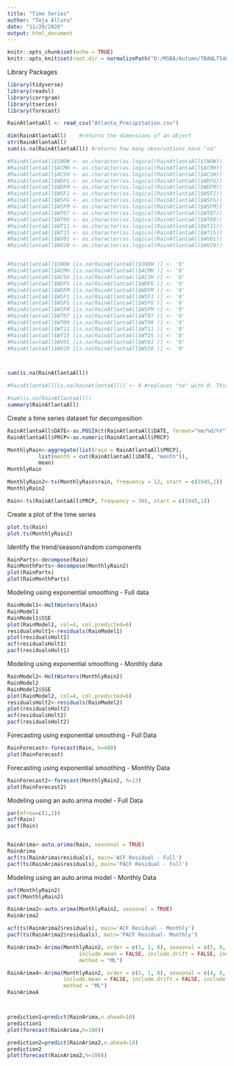 ---
title: "Time Series"
author: "Teja Alluru"
date: "11/20/2020"
output: html_document
---

```{r setup, include=FALSE}
knitr::opts_chunk$set(echo = TRUE)
knitr::opts_knit$set(root.dir = normalizePath("D:/MSBA/Autumn/TBANLT540/Time Series/Lab-2"))
```


Library Packages

```{r library}

library(tidyverse)
library(readxl)
library(corrgram)
library(tseries)
library(forecast)
```


```{r }
RainAtlantaAll <- read_csv("Atlanta_Precipitation.csv")

```

```{r data structure}
dim(RainAtlantaAll)    #returns the dimensions of an object
str(RainAtlantaAll)
sum(is.na(RainAtlantaAll)) #returns how many observations have "na"

```


```{r}
#RainAtlantaAll$SNOW <- as.character(as.logical(RainAtlantaAll$SNOW))
#RainAtlantaAll$ACMH <- as.character(as.logical(RainAtlantaAll$ACMH))
#RainAtlantaAll$ACSH <- as.character(as.logical(RainAtlantaAll$ACSH))
#RainAtlantaAll$WDFG <- as.character(as.logical(RainAtlantaAll$WDFG))
#RainAtlantaAll$WDFM <- as.character(as.logical(RainAtlantaAll$WDFM))
#RainAtlantaAll$WSF1 <- as.character(as.logical(RainAtlantaAll$WSF1))
#RainAtlantaAll$WSFG <- as.character(as.logical(RainAtlantaAll$WSFG))
#RainAtlantaAll$WSFM <- as.character(as.logical(RainAtlantaAll$WSFM))
#RainAtlantaAll$WT07 <- as.character(as.logical(RainAtlantaAll$WT07))
#RainAtlantaAll$WT09 <- as.character(as.logical(RainAtlantaAll$WT09))
#RainAtlantaAll$WT11 <- as.character(as.logical(RainAtlantaAll$WT11))
#RainAtlantaAll$WT15 <- as.character(as.logical(RainAtlantaAll$WT15))
#RainAtlantaAll$WV01 <- as.character(as.logical(RainAtlantaAll$WV01))
#RainAtlantaAll$WV20 <- as.character(as.logical(RainAtlantaAll$WV20))


#RainAtlantaAll$SNOW [is.na(RainAtlantaAll$SNOW )] <- '0' 
#RainAtlantaAll$ACMH [is.na(RainAtlantaAll$ACMH )] <- '0' 
#RainAtlantaAll$ACSH [is.na(RainAtlantaAll$ACSH )] <- '0' 
#RainAtlantaAll$WDFG [is.na(RainAtlantaAll$WDFG )] <- '0' 
#RainAtlantaAll$WDFM [is.na(RainAtlantaAll$WDFM )] <- '0' 
#RainAtlantaAll$WSF1 [is.na(RainAtlantaAll$WSF1 )] <- '0' 
#RainAtlantaAll$WSFG [is.na(RainAtlantaAll$WSFG )] <- '0' 
#RainAtlantaAll$WSFM [is.na(RainAtlantaAll$WSFM )] <- '0' 
#RainAtlantaAll$WT07 [is.na(RainAtlantaAll$WT07 )] <- '0' 
#RainAtlantaAll$WT09 [is.na(RainAtlantaAll$WT09 )] <- '0' 
#RainAtlantaAll$WT11 [is.na(RainAtlantaAll$WT11 )] <- '0' 
#RainAtlantaAll$WT15 [is.na(RainAtlantaAll$WT15 )] <- '0' 
#RainAtlantaAll$WV01 [is.na(RainAtlantaAll$WV01 )] <- '0' 
#RainAtlantaAll$WV20 [is.na(RainAtlantaAll$WV20 )] <- '0' 



sum(is.na(RainAtlantaAll))

#RainAtlantaAll[is.na(RainAtlantaAll)] <- 0 #replaces "na" with 0. This is a choice, statistically, but you can't run the regression without it

#sum(is.na(RainAtlantaAll))
summary(RainAtlantaAll)

```

Create a time series dataset for decomposition

```{r time_series_creation}

RainAtlantaAll$DATE<-as.POSIXct(RainAtlantaAll$DATE, format="%m/%d/%Y")
RainAtlantaAll$PRCP<-as.numeric(RainAtlantaAll$PRCP)

MonthlyRain<-aggregate(list(rain = RainAtlantaAll$PRCP), 
          list(month = cut(RainAtlantaAll$DATE, "month")), 
          mean)
MonthlyRain

MonthlyRain2<-ts(MonthlyRain$rain, frequency = 12, start = c(1945,1))
MonthlyRain2

Rain<-ts(RainAtlantaAll$PRCP, frequency = 365, start = c(1945,1))

```


Create a plot of the time series


```{r plots}
plot.ts(Rain)
plot.ts(MonthlyRain2)

```


Identify the trend/season/random components

```{r decomposition}
RainParts<-decompose(Rain)
RainMonthParts<-decompose(MonthlyRain2)
plot(RainParts)
plot(RainMonthParts)
```

Modeling using exponential smoothing - Full data

```{r HoltWintersFull}
RainModel1<-HoltWinters(Rain)
RainModel1
RainModel1$SSE
plot(RainModel1, col=4, col.predicted=6)
residualsHolt1<-residuals(RainModel1)
plot(residualsHolt1)
acf(residualsHolt1)
pacf(residualsHolt1)
```

Modeling using exponential smoothing - Monthly data

```{r HoltWintersMonthly}
RainModel2<-HoltWinters(MonthlyRain2)
RainModel2
RainModel2$SSE
plot(RainModel2, col=4, col.predicted=6)
residualsHolt2<-residuals(RainModel2)
plot(residualsHolt2)
acf(residualsHolt2)
pacf(residualsHolt2)
```


Forecasting using exponential smoothing - Full Data

```{r HWForecastFull}
RainForecast<-forecast(Rain, h=400)
plot(RainForecast)
```

Forecasting using exponential smoothing - Monthly Data

```{r HWForecastFull}
RainForecast2<-forecast(MonthlyRain2, h=13)
plot(RainForecast2)
```

Modeling using an auto.arima model - Full Data 

```{r AutoArimaFull}
par(mfrow=c(1,2))
acf(Rain)
pacf(Rain)


RainArima<-auto.arima(Rain, seasonal = TRUE)
RainArima
acf(ts(RainArima$residuals), main='ACF Residual - Full')
pacf(ts(RainArima$residuals), main='PACF Residual - Full')


```


Modeling using an auto.arima model - Monthly Data 

```{r AutoArimaMonthly}
acf(MonthlyRain2)
pacf(MonthlyRain2)

RainArima2<-auto.arima(MonthlyRain2, seasonal = TRUE)
RainArima2

acf(ts(RainArima2$residuals), main='ACF Residual - Monthly')
pacf(ts(RainArima2$residuals), main='PACF Residual- Monthly')

```


```{r predictions}
RainArima3<-Arima(MonthlyRain2, order = c(5, 1, 0), seasonal = c(5, 0, 0),
                       include.mean = FALSE, include.drift = FALSE, include.constant =TRUE,
                       method = "ML")

RainArima4<-Arima(MonthlyRain2, order = c(5, 1, 0), seasonal = c(4, 0, 0),
                  include.mean = FALSE, include.drift = FALSE, include.constant =TRUE,
                  method = "ML")
RainArima4



prediction1=predict(RainArima,n.ahead=10)
prediction1
plot(forecast(RainArima,h=100))

prediction2=predict(RainArima2,n.ahead=10)
prediction2
plot(forecast(RainArima2,h=100))




```


